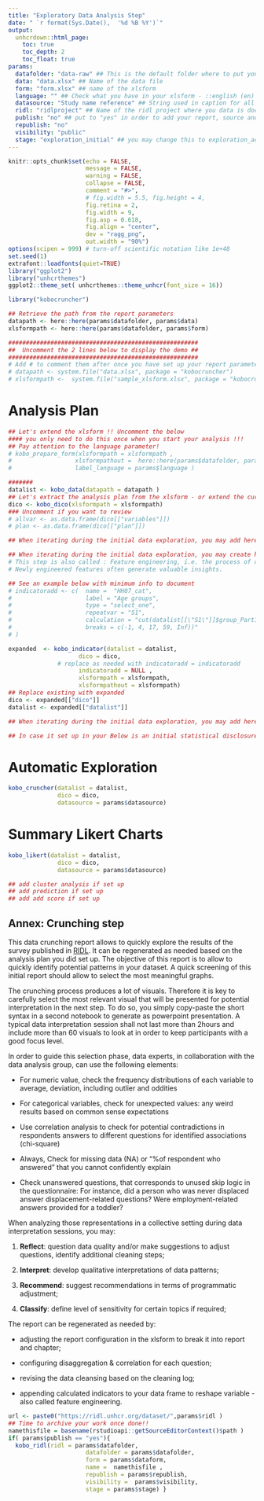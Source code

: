 ```yaml
---
title: "Exploratory Data Analysis Step"
date: " `r format(Sys.Date(),  '%d %B %Y')`"
output:
  unhcrdown::html_page:
    toc: true
    toc_depth: 2
    toc_float: true 
params:
  datafolder: "data-raw" ## This is the default folder where to put you data in
  data: "data.xlsx" ## Name of the data file
  form: "form.xlsx" ## name of the xlsform 
  language: "" ## Check what you have in your xlsform - ::english (en) -or ::french (fr) or ::spanish (es)
  datasource: "Study name reference" ## String used in caption for all your charts
  ridl: "ridlproject" ## Name of the ridl project where you data is documented and archived
  publish: "no" ## put to "yes" in order to add your report, source and analysis plan as ressource within the same ridl c
  republish: "no"
  visibility: "public"
  stage: "exploration_initial" ## you may change this to exploration_advanced if you configuring many 
---
```


<!--
How to: This is a simple exploration notebook for any data collected on kobo -
1. Create an Rstudio project
2. Open this Rmd Template
3. create a new folder named "data-raw" 
4. get both your form and data from your kobo project and put them within this "data-raw" folder - Note that data shall be saved as csv with "XML Value and header format". use advanced options to set up "Include groups in headers" and use "." as group separator
5. Replace the correct reference in the params of this notebook nd Knit your notebook 

Note: by default this notebook will take the first label translation (English, Spanish, etc.) by order in your form - if you want to get the results in a different language - just adjust the order within the xlsform - You can also adjust the label directly in your xlsform to regenerate the crunching report 
-->

```r
knitr::opts_chunk$set(echo = FALSE, 
                      message = FALSE, 
                      warning = FALSE,
                      collapse = FALSE,
                      comment = "#>",
                      # fig.width = 5.5, fig.height = 4,
                      fig.retina = 2, 
                      fig.width = 9,
                      fig.asp = 0.618,
                      fig.align = "center",
                      dev = "ragg_png",
                      out.width = "90%")
options(scipen = 999) # turn-off scientific notation like 1e+48
set.seed(1)
extrafont::loadfonts(quiet=TRUE)
library("ggplot2")
library("unhcrthemes")
ggplot2::theme_set( unhcrthemes::theme_unhcr(font_size = 16))

library("kobocruncher")
```


```r
## Retrieve the path from the report parameters
datapath <- here::here(params$datafolder, params$data)
xlsformpath <- here::here(params$datafolder, params$form) 

######################################################
##  Uncomment the 2 lines below to display the demo ##
######################################################
# Add # to comment them after once you have set up your report parameters..
# datapath <- system.file("data.xlsx", package = "kobocruncher")
# xlsformpath <-  system.file("sample_xlsform.xlsx", package = "kobocruncher")
```

# Analysis Plan 

```r
## Let's extend the xlsform !! Uncomment the below 
#### you only need to do this once when you start your analysis !!!
## Pay attention to the language parameter!
# kobo_prepare_form(xlsformpath = xlsformpath ,
#                  xlsformpathout =  here::here(params$datafolder, params$form)  ,
#                  label_language = params$language ) 
```


```r
#######
datalist <- kobo_data(datapath = datapath )
## Let's extract the analysis plan from the xlsform - or extend the current one
dico <- kobo_dico(xlsformpath = xlsformpath)
### Uncomment if you want to review
# allvar <- as.data.frame(dico[["variables"]])
# plan <- as.data.frame(dico[["plan"]])
```


```r
## When iterating during the initial data exploration, you may add here specific cleaning steps 
```



```r
## When iterating during the initial data exploration, you may create here calculated variables
# This step is also called : Feature engineering, i.e. the process of creating new features from existing ones.
# Newly engineered features often generate valuable insights.

## See an example below with minimum info to document
# indicatoradd <- c(  name =  "HH07_cat",
#                     label = "Age groups",
#                     type = "select_one",
#                     repeatvar = "S1",
#                     calculation = "cut(datalist[[\"S1\"]]$group_Part1.S1.HH07,
#                     breaks = c(-1, 4, 17, 59, Inf))"
# )

expanded  <- kobo_indicator(datalist = datalist,
                    dico = dico,
              # replace as needed with indicatoradd = indicatoradd
                    indicatoradd = NULL ,  
                    xlsformpath = xlsformpath,
                    xlsformpathout = xlsformpath)
## Replace existing with expanded
dico <- expanded[["dico"]]
datalist <- expanded[["datalist"]]
```


```r
## When iterating during the initial data exploration, you may add here specific cleaning steps 
```

```r
## In case it set up in your Below is an initial statistical disclosure risk 
```

# Automatic Exploration

```r
kobo_cruncher(datalist = datalist,
              dico = dico,
              datasource = params$datasource)
```


# Summary Likert Charts

```r
kobo_likert(datalist = datalist,
              dico = dico,
              datasource = params$datasource)

## add cluster analysis if set up
## add prediction if set up
## add add score if set up

```






## Annex: Crunching step

This data crunching report allows to quickly explore the results of the survey published in [RIDL](`r paste0("https://ridl.unhcr.org/dataset/",params$ridl ) `). It can be regenerated as needed based on the analysis plan you did set up. The objective of this report is to allow to quickly identify potential patterns in your dataset. A quick screening of this initial report should allow to select the most meaningful graphs.

The crunching process produces a lot of visuals. Therefore it is key to carefully select the most relevant visual that will be presented for potential interpretation in the next step. To do so, you simply copy-paste the short syntax in a second notebook to generate as powerpoint presentation. A typical data interpretation session shall not last more than 2hours and include more than 60 visuals to look at in order to keep participants with a good focus level.
 
In order to guide this selection phase, data experts, in collaboration with the data analysis group, can use the following elements:
 
  *  For numeric value, check the frequency distributions of each variable to average, deviation, including outlier and oddities
 
  *  For categorical variables, check for unexpected values: any weird results based on common sense expectations
 
  *  Use correlation analysis to check for potential contradictions in respondents answers to different questions for identified associations (chi-square)
 
  *  Always, Check for missing data (NA) or "%of respondent who answered" that you cannot confidently explain
 
  *  Check unanswered questions, that corresponds to unused skip logic in the questionnaire: For instance, did a person who was never displaced answer displacement-related questions? Were employment-related answers provided for a toddler?
 
When analyzing those representations in a collective setting during data interpretation sessions, you may:  
 
  1.  __Reflect__: question data quality and/or make suggestions to adjust questions, identify additional cleaning steps;   

  2.  __Interpret__: develop qualitative interpretations of data patterns;     

  3.  __Recommend__: suggest recommendations in terms of programmatic adjustment;    

  4.  __Classify__: define level of sensitivity for certain topics if required;     

The report can be regenerated as needed by:  

  *  adjusting the report configuration in the xlsform to break it into report and chapter;   

  *  configuring disaggregation & correlation for each question;   

  *  revising the data cleansing based on the cleaning log;   
 
  *  appending calculated indicators to your data frame to reshape variable - also called feature engineering. 




```r

url <- paste0("https://ridl.unhcr.org/dataset/",params$ridl )
## Time to archive your work once done!!
namethisfile = basename(rstudioapi::getSourceEditorContext()$path )  
if( params$publish == "yes"){
  kobo_ridl(ridl = params$datafolder,
                      datafolder = params$datafolder,
                      form = params$dataform,
                      name =  namethisfile ,
                      republish = params$republish,
                      visibility =  params$visibility,
                      stage = params$stage) }
```
